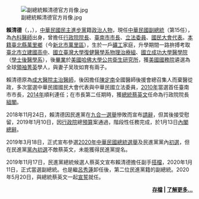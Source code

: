 [[File:副總統賴清德官方肖像.jpg|left]]

'''賴清德'''（{{lang-nan-tw|Luā Tshing-tik}}，{{lang-en|William Lai Ching-te}}，{{bd|1959年|10月6日||}}），[[中華民國|中華民國]][[民主進步黨|民主進步黨]]籍[[政治人物|政治人物]]，現任[[中華民國副總統|中華民國副總統]]（第15任），為[[內科學|內科醫師]]出身，曾擔任[[行政院院長|行政院院長]]、[[臺南市市長|臺南市市長]]、[[立法委員|立法委員]]、[[國民大會代表|國民大會代表]]。[[本籍|本籍]][[臺北縣_(1945年－2010年)|臺北縣]][[萬里區|萬里鄉]]（今[[新北市|新北市]][[萬里區|萬里區]]），生於一戶[[礦工|礦工]]家庭，升學期間一路拚搏考取[[臺北市立建國高級中學|臺北市立建國高中]]、[[國立臺灣大學|國立臺灣大學]][[物理治療|復健醫學系物理治療組]]、[[國立成功大學|國立成功大學]][[醫學院|醫學院]]（[[深造文憑|學士後]][[醫學系|醫學系]]），後[[畢業|畢業]]於[[美國|美國]][[哈佛大學|哈佛大學]][[公共衛生|公共衛生]][[研究所|研究所]]，獲[[美國國務院|美國國務院]]遴選為全球[[領袖|領袖]][[菁英|菁英]]學人，與妻子吴玫如育有兩子。

賴清德原為[[成大醫院|成大醫院]][[主治醫師|主治醫師]]，後因擔任[[陳定南|陳定南]]全國醫師後援會總召集人而棄醫從政，多次當選中華民國國民大會代表與中華民國立法委員，[[2010年中華民國直轄市長暨市議員選舉|2010年]]當選首任臺南市市長，[[2014年九合一選舉|2014年]]順利連任；在市長第二任期時，獲[[中華民國總統|總統]][[蔡英文|蔡英文]]任命為行政院院長[[賴清德內閣|組閣]]。

2018年11月24日，賴清德因民進黨在[[2018年九合一選舉|九合一選舉]]慘敗而宣布[[請辭|請辭]]，但其後接受慰留，2019年1月10日，因[[行政院|行政院]]總[[預算|預算]]案通過，階段性任務完成，於1月13日[[內閣|內閣]][[總辭|總辭]]。

2019年3月18日，正式宣布參選[[2020年中華民國總統選舉|2020年中華民國總統選舉]]及民進黨黨內[[2019年民主進步黨總統提名選舉|初選]]，但在民進黨[[初選|黨內初選]]不敵蔡英文，未能獲得民進黨提名。

2019年11月17日，民進黨總統候選人蔡英文宣布賴清德擔任副手[[搭檔|搭檔]]，2020年1月11日，正式當選副總統。也是繼[[呂秀蓮|呂秀蓮]]卸任後，第二位民進黨籍的副總統。2020年5月20日，與總統蔡英文一起[[就職宣誓|宣誓]]就任。

<div align="right">'''[[Portal:民主進步黨/精選條目/存檔|存檔]] | [[賴清德|了解更多...]]'''</div>
